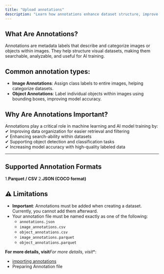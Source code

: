 ```yaml
---
title: "Upload annotations"
description: "Learn how annotations enhance dataset structure, improve search-ability, and support AI training in Visual Layer."
---
```

## What Are Annotations?

Annotations are metadata labels that describe and categorize images or objects within images. They help structure visual datasets, making them searchable, analyzable, and useful for AI training.

## Common annotation types:

- **Image Annotations**: Assign class labels to entire images, helping categorize datasets.
- **Object Annotations**: Label individual objects within images using bounding boxes, improving model accuracy.

## Why Are Annotations Important?

Annotations play a critical role in machine learning and AI model training by:  
✔ Improving data organization for easier retrieval and filtering  
✔ Enhancing search-ability within datasets  
✔ Supporting object detection and classification tasks  
✔ Increasing model accuracy with high-quality labeled data

***

## Supported Annotation Formats

1.**Parquet / CSV**
2.**JSON (COCO format)**

## ⚠️ Limitations

- **Important**: Annotations must be added when creating a dataset. Currently, you cannot add them afterward.
- Your annotation file must be named exactly as one of the following:
  - `annotations.json`
  - `image_annotations.csv`
  - `object_annotations.csv`
  - `image_annotations.parquet`
  - `object_annotations.parquet`

 **For more details, visit***For more details, visit**:

- [importing annotations](https://dash.readme.com/project/visual-layer2/v1.0/docs/importing-annotations-copy-1)
- Preparing Annotation file
